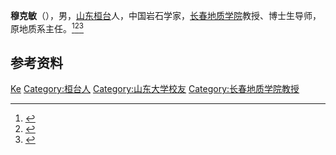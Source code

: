 '''穆克敏'''（{{bd|1927年||1988年|}}），男，[[山东|山东]][[桓台|桓台]]人，中国岩石学家，[[长春地质学院|长春地质学院]]教授、博士生导师，原地质系主任。<ref>{{Cite book|title=吉林省百科全书 • 下册|author=王云坤主编; 尤国, 尹峰文, 邢世杰等副主编|publisher=吉林人民出版社|year=1998|isbn=|location=长春|pages=}}</ref><ref>{{Cite book|title=二十世纪中国名人辞典|author=蔡开松, 于信凤主编; 曾卓明, 周溯源, 赵书刚副主编|publisher=辽宁人民出版社|year=1991|isbn=|location=沈阳|pages=}}</ref><ref>{{Cite book|title=关东文化大辞典|author=李治亭主编; 干志耿, 王佩环, 孙玉良等副主编|publisher=辽宁教育出版社|year=1993|isbn=|location=沈阳|pages=}}</ref>

== 参考资料 ==
{{reflist}}

{{中国人物小作品}}

{{Authority control}}
{{DEFAULTSORT:Mu穆}}
[[Category:穆姓|Ke]]
[[Category:桓台人|Category:桓台人]]
[[Category:山东大学校友|Category:山东大学校友]]
[[Category:长春地质学院教授|Category:长春地质学院教授]]